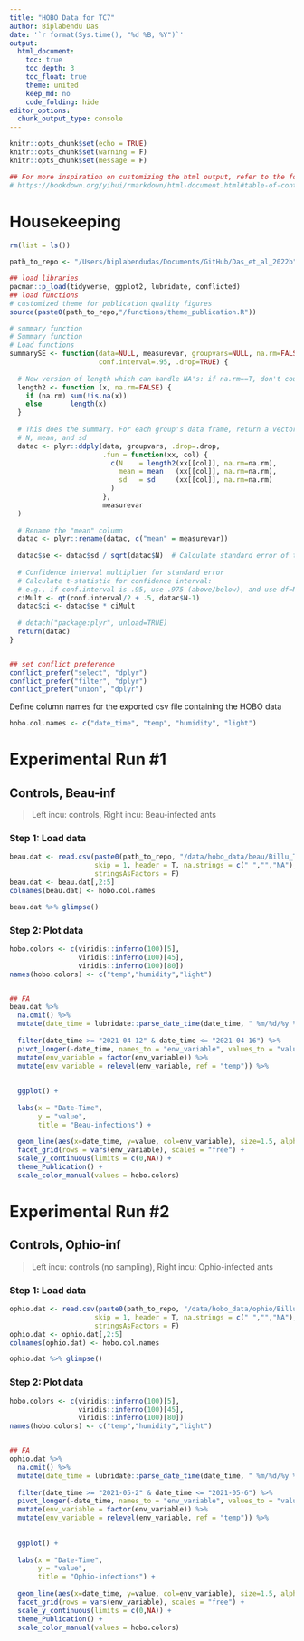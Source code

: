 ```yaml
---
title: "HOBO Data for TC7"
author: Biplabendu Das
date: '`r format(Sys.time(), "%d %B, %Y")`'
output:
  html_document:
    toc: true
    toc_depth: 3
    toc_float: true
    theme: united
    keep_md: no
    code_folding: hide
editor_options: 
  chunk_output_type: console
---
```


```r
knitr::opts_chunk$set(echo = TRUE)
knitr::opts_chunk$set(warning = F)
knitr::opts_chunk$set(message = F)

## For more inspiration on customizing the html output, refer to the following:
# https://bookdown.org/yihui/rmarkdown/html-document.html#table-of-contents

```


# Housekeeping

```r

rm(list = ls())

path_to_repo <- "/Users/biplabendudas/Documents/GitHub/Das_et_al_2022b"

## load libraries
pacman::p_load(tidyverse, ggplot2, lubridate, conflicted)
## load functions
# customized theme for publication quality figures
source(paste0(path_to_repo,"/functions/theme_publication.R"))

# summary function
# Summary function
# Load functions
summarySE <- function(data=NULL, measurevar, groupvars=NULL, na.rm=FALSE,
                      conf.interval=.95, .drop=TRUE) {
  
  # New version of length which can handle NA's: if na.rm==T, don't count them
  length2 <- function (x, na.rm=FALSE) {
    if (na.rm) sum(!is.na(x))
    else       length(x)
  }
  
  # This does the summary. For each group's data frame, return a vector with
  # N, mean, and sd
  datac <- plyr::ddply(data, groupvars, .drop=.drop,
                       .fun = function(xx, col) {
                         c(N    = length2(xx[[col]], na.rm=na.rm),
                           mean = mean   (xx[[col]], na.rm=na.rm),
                           sd   = sd     (xx[[col]], na.rm=na.rm)
                         )
                       },
                       measurevar
  )
  
  # Rename the "mean" column    
  datac <- plyr::rename(datac, c("mean" = measurevar))
  
  datac$se <- datac$sd / sqrt(datac$N)  # Calculate standard error of the mean
  
  # Confidence interval multiplier for standard error
  # Calculate t-statistic for confidence interval: 
  # e.g., if conf.interval is .95, use .975 (above/below), and use df=N-1
  ciMult <- qt(conf.interval/2 + .5, datac$N-1)
  datac$ci <- datac$se * ciMult
  
  # detach("package:plyr", unload=TRUE)
  return(datac)
}


## set conflict preference
conflict_prefer("select", "dplyr")
conflict_prefer("filter", "dplyr")
conflict_prefer("union", "dplyr")

```

Define column names for the exported csv file containing the HOBO data

```r

hobo.col.names <- c("date_time", "temp", "humidity", "light")
```


# Experimental Run #1

## Controls, Beau-inf

> Left incu: controls, Right incu: Beau-infected ants

### Step 1: Load data

```r
beau.dat <- read.csv(paste0(path_to_repo, "/data/hobo_data/beau/Billu_TC7_Incubator_FA.csv"),
                     skip = 1, header = T, na.strings = c(" ","","NA"),
                     stringsAsFactors = F)
beau.dat <- beau.dat[,2:5]
colnames(beau.dat) <- hobo.col.names

beau.dat %>% glimpse()  
```


### Step 2: Plot data

```r

hobo.colors <- c(viridis::inferno(100)[5],
                 viridis::inferno(100)[45],
                 viridis::inferno(100)[80])
names(hobo.colors) <- c("temp","humidity","light")


## FA
beau.dat %>% 
  na.omit() %>% 
  mutate(date_time = lubridate::parse_date_time(date_time, " %m/%d/%y %I:%M:%S %p")) %>% 
  
  filter(date_time >= "2021-04-12" & date_time <= "2021-04-16") %>% 
  pivot_longer(-date_time, names_to = "env_variable", values_to = "value") %>% 
  mutate(env_variable = factor(env_variable)) %>% 
  mutate(env_variable = relevel(env_variable, ref = "temp")) %>% 
  
  
  ggplot() +
  
  labs(x = "Date-Time",
       y = "value",
       title = "Beau-infections") +
  
  geom_line(aes(x=date_time, y=value, col=env_variable), size=1.5, alpha=0.7) +
  facet_grid(rows = vars(env_variable), scales = "free") +
  scale_y_continuous(limits = c(0,NA)) +
  theme_Publication() +
  scale_color_manual(values = hobo.colors)

```


# Experimental Run #2

## Controls, Ophio-inf

> Left incu: controls (no sampling), Right incu: Ophio-infected ants

### Step 1: Load data

```r
ophio.dat <- read.csv(paste0(path_to_repo, "/data/hobo_data/ophio/Billu_TC7_Ophio_right_incubator_8May21_1348hrs.csv"),
                     skip = 1, header = T, na.strings = c(" ","","NA"),
                     stringsAsFactors = F)
ophio.dat <- ophio.dat[,2:5]
colnames(ophio.dat) <- hobo.col.names

ophio.dat %>% glimpse()  
```


### Step 2: Plot data

```r

hobo.colors <- c(viridis::inferno(100)[5],
                 viridis::inferno(100)[45],
                 viridis::inferno(100)[80])
names(hobo.colors) <- c("temp","humidity","light")


## FA
ophio.dat %>% 
  na.omit() %>% 
  mutate(date_time = lubridate::parse_date_time(date_time, " %m/%d/%y %I:%M:%S %p")) %>%
  
  filter(date_time >= "2021-05-2" & date_time <= "2021-05-6") %>%
  pivot_longer(-date_time, names_to = "env_variable", values_to = "value") %>% 
  mutate(env_variable = factor(env_variable)) %>% 
  mutate(env_variable = relevel(env_variable, ref = "temp")) %>% 
  
  
  ggplot() +
  
  labs(x = "Date-Time",
       y = "value",
       title = "Ophio-infections") +
  
  geom_line(aes(x=date_time, y=value, col=env_variable), size=1.5, alpha=0.7) +
  facet_grid(rows = vars(env_variable), scales = "free") +
  scale_y_continuous(limits = c(0,NA)) +
  theme_Publication() +
  scale_color_manual(values = hobo.colors)

```

